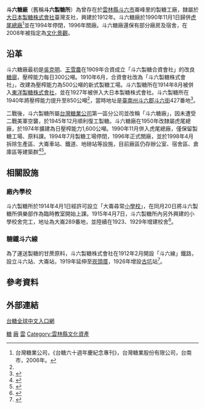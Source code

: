 {{coord|23.678062|N|120.538562|E|scale:1000|display=title}}
{{Tw monument
|name= 雲林縣斗六糖廠糖業文化景觀
|image=Douliou Sugar Factory D9120.jpg
|imagename= 斗六糖廠
|formalname= 斗六製糖所
|level=文化景觀
|time= 1912年
|date=2008年5月16日
|location= 雲林縣斗六市崙峰里糖廠55號
|reg_url = https://nchdb.boch.gov.tw/assets/overview/culturalLandscape/20100408000003
}}
'''斗六糖廠'''（舊稱'''斗六製糖所'''）為曾存在於[[雲林縣|雲林縣]][[斗六市|斗六市]]崙峰里的製糖工廠，隸屬於[[大日本製糖株式會社|大日本製糖株式會社]]臺灣支社，興建於1912年。斗六糖廠於1990年11月1日歸併[[台糖虎尾總廠|虎尾總廠]]<ref name="台糖六十週年慶紀念專刊">台灣糖業公司，《台糖六十週年慶紀念專刊》，台灣糖業股份有限公司，台南市，2006年。</ref>並在1994年停閉，1996年關廠。斗六糖廠還保有部分廠房及宿舍，在2008年被指定為[[中華民國文化資產文化景觀類|文化景觀]]。

== 沿革 ==

斗六糖廠最初是[[吳克明_(台灣)|吳克明]]、[[王雪農|王雪農]]在1909年合資成立「斗六製糖合資會社」的改良[[糖廍|糖廍]]，壓榨能力每日300公噸。1910年6月，合資會社改為「斗六製糖株式會社」，改建為壓榨能力為500公噸的新式製糖工場。斗六製糖所在1914年8月被併入[[東洋製糖|東洋製糖株式會社]]，並在1927年被併入大日本製糖株式會社。斗六製糖所在1940年將壓榨能力提升至850公噸<ref name=":0" />，當時地址是[[臺南州|臺南州]][[斗六郡|斗六郡]][[斗六街|斗六街]]427番地<ref>{{Cite book|title=大日本製糖株式會社 臺灣支社概况|last=大日本製糖株式會社|year=1940-08-10}}</ref>。

二戰後，斗六製糖所屬[[台灣糖業公司|台灣糖業公司]]第一區分公司並改稱「斗六糖廠」，因未遭受二戰美軍空襲，於1945年12月順利復工製糖。斗六糖廠在1950年改隸屬虎尾總廠，於1974年擴建為日壓榨能力1,600公噸。1990年11月併入虎尾總廠，僅保留製糖工場、原料課。1994年7月製糖工場停閉，1996年正式關廠，並於1998年4月拆除生產區、大崙車站、鐵道、地磅站等設施，目前廠區仍存辦公室、宿舍區、倉庫區等建築群<ref name=":0">{{Cite web|title=斗六糖廠|url=http://map.net.tw/taisugar/item/%E6%96%97%E5%85%AD%E7%B3%96%E5%BB%A0/|publisher=台灣製糖工場百年文史地圖|access-date=2021-10-06|archive-date=2021-10-07|archive-url=https://web.archive.org/web/20211007042538/http://map.net.tw/taisugar/item/%e6%96%97%e5%85%ad%e7%b3%96%e5%bb%a0/|dead-url=no}}</ref><ref>{{Cite web|title=雲林縣斗六糖廠糖業文化景觀|url=https://nchdb.boch.gov.tw/assets/overview/culturalLandscape/20100408000003|publisher=文化部文化資產局|access-date=2021-10-06|archive-date=2019-05-11|archive-url=https://web.archive.org/web/20190511122529/https://nchdb.boch.gov.tw/assets/overview/culturalLandscape/20100408000003|dead-url=no}}</ref>。

== 相關設施 ==

=== 廠內學校 ===
斗六製糖所於1914年4月1日經許可設立「大崙尋常[[小學校|小學校]]」，在同月20日將斗六製糖所俱樂部作為臨時教室開始上課。1915年4月7日，斗六製糖所內另外興建的小學校舍完工，地址為大崙289番地，並陸續在1923、1929年增建校舍<ref>{{Cite book|title=臺南州教育誌|last=柯|first=萬榮|publisher=昭和新報臺南支局|year=1937}}</ref>。

=== 糖鐵斗六線 ===
為了運送製糖的甘蔗原料，斗六製糖株式會社在1912年2月開設「斗六線」鐵路，設立斗六站、大崙站，1919年延伸至[[崁頭厝_(雲林縣)|崁頭厝]]，1926年增設[[古坑鄉|古坑]]站<ref>{{Cite book|title=雲林地區糖業鐵道營業線的發展與再利用（1908～2017）|last=許|first=淵翔|publisher=國立臺灣師範大學地理學系|year=2017|url=http://rportal.lib.ntnu.edu.tw/bitstream/20.500.12235/94135/1/060423026l01.pdf|access-date=2021-10-06|archive-date=2021-10-06|archive-url=https://web.archive.org/web/20211006164230/http://rportal.lib.ntnu.edu.tw/bitstream/20.500.12235/94135/1/060423026l01.pdf|dead-url=no}}</ref>。

== 參考資料 ==
{{reflist|2}}

== 外部連結 ==
[http://www.taisugar.com.tw/chinese/index.aspx 台糖全球中文入口網] {{Wayback|url=http://www.taisugar.com.tw/chinese/index.aspx |date=20100829110525 }}

{{台灣糖廠列表}}
{{雲林縣文化資產}}
[[Category:雲林縣建築物|糖]]
[[Category:台灣糖廠|廠]]
[[Category:台灣文化景觀|雲]]
[[Category:雲林縣文化資產|Category:雲林縣文化資產]]